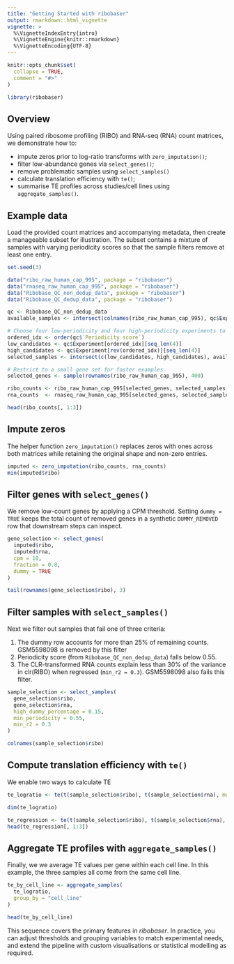---
title: "Getting Started with ribobaser"
output: rmarkdown::html_vignette
vignette: >
  %\VignetteIndexEntry{intro}
  %\VignetteEngine{knitr::rmarkdown}
  %\VignetteEncoding{UTF-8}
---

```{r, include = FALSE}
knitr::opts_chunk$set(
  collapse = TRUE,
  comment = "#>"
)
```

```{r setup}
library(ribobaser)
```

## Overview

Using  paired ribosome profiling (RIBO) and RNA-seq (RNA) count matrices, we demonstrate how to:

- impute zeros prior to log-ratio transforms with `zero_imputation()`;
- filter low-abundance genes via `select_genes()`;
- remove problematic samples using `select_samples()` 
- calculate translation efficiency with `te()`;
- summarise TE profiles across studies/cell lines using `aggregate_samples()`.

## Example data

Load the provided count matrices and accompanying metadata, then create a manageable
subset for illustration. The subset contains a mixture of samples with varying periodicity
scores so that the sample filters remove at least one entry.

```{r example-data}
set.seed(3)

data("ribo_raw_human_cap_995", package = "ribobaser")
data("rnaseq_raw_human_cap_995", package = "ribobaser")
data("Ribobase_QC_non_dedup_data", package = "ribobaser")
data("Ribobase_QC_dedup_data", package = "ribobaser")

qc <- Ribobase_QC_non_dedup_data
available_samples <- intersect(colnames(ribo_raw_human_cap_995), qc$Experiment)

# Choose four low-periodicity and four high-periodicity experiments to showcase filtering
ordered_idx <- order(qc$`Periodicity score`)
low_candidates <- qc$Experiment[ordered_idx][seq_len(4)]
high_candidates <- qc$Experiment[rev(ordered_idx)][seq_len(4)]
selected_samples <- intersect(c(low_candidates, high_candidates), available_samples)

# Restrict to a small gene set for faster examples
selected_genes <- sample(rownames(ribo_raw_human_cap_995), 400)

ribo_counts <- ribo_raw_human_cap_995[selected_genes, selected_samples, drop = FALSE]
rna_counts  <- rnaseq_raw_human_cap_995[selected_genes, selected_samples, drop = FALSE]

head(ribo_counts[, 1:3])
```

## Impute zeros

 The helper function `zero_imputation()` replaces zeros with ones across both matrices while retaining the original shape and non-zero entries.

```{r zero-imputation}
imputed <- zero_imputation(ribo_counts, rna_counts)
min(imputed$ribo)
```

## Filter genes with `select_genes()`

We remove low-count genes by applying a CPM threshold. Setting
`dummy = TRUE` keeps the total count of removed genes in a synthetic
`DUMMY_REMOVED` row that downstream steps can inspect.

```{r select-genes}
gene_selection <- select_genes(
  imputed$ribo,
  imputed$rna,
  cpm = 10,
  fraction = 0.8,
  dummy = TRUE
)

tail(rownames(gene_selection$ribo), 3)
```

## Filter samples with `select_samples()`

Next we filter out samples that fail one of three criteria:

1. The dummy row accounts for more than 25% of remaining counts. GSM5598098 is removed by this filter
2. Periodicity score (from `Ribobase_QC_non_dedup_data`) falls below 0.55.
3. The CLR-transformed RNA counts explain less than 30% of the variance in clr(RIBO) when regressed  (`min_r2 = 0.3`). GSM5598098 also fails this filter.

```{r select-samples}
sample_selection <- select_samples(
  gene_selection$ribo,
  gene_selection$rna,
  high_dummy_percentage = 0.15,
  min_periodicity = 0.55,
  min_r2 = 0.3
)

colnames(sample_selection$ribo)
```

## Compute translation efficiency with `te()`

We enable two ways to calculate TE

```{r te-logratio}
te_logratio <- te(t(sample_selection$ribo), t(sample_selection$rna), method = "logratio")

dim(te_logratio)
```

```{r te-regression, eval = requireNamespace("propr", quietly = TRUE) && requireNamespace("compositions", quietly = TRUE)}
te_regression <- te(t(sample_selection$ribo), t(sample_selection$rna), method = "regression")
head(te_regression[, 1:3])
```

## Aggregate TE profiles with `aggregate_samples()`

Finally, we we average TE values per gene within each cell line. In this example, the three samples all come from the same cell line. 

```{r aggregate-samples}
te_by_cell_line <- aggregate_samples(
  te_logratio,
  group_by = "cell_line"
)

head(te_by_cell_line)
```

This sequence covers the primary features in *ribobaser*. In practice, you can adjust
thresholds and grouping variables to match experimental needs, and extend the pipeline
with custom visualisations or statistical modelling as required.
